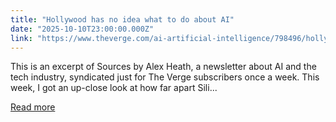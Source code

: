 ```yaml
---
title: "Hollywood has no idea what to do about AI"
date: "2025-10-10T23:00:00.000Z"
link: "https://www.theverge.com/ai-artificial-intelligence/798496/hollywood-openai-training-netflix-paramount-warner"
---
```


This is an excerpt of Sources by Alex Heath, a newsletter about AI and the tech industry, syndicated just for The Verge subscribers once a week.
This week, I got an up-close look at how far apart Sili...

[Read more](https://www.theverge.com/ai-artificial-intelligence/798496/hollywood-openai-training-netflix-paramount-warner)
